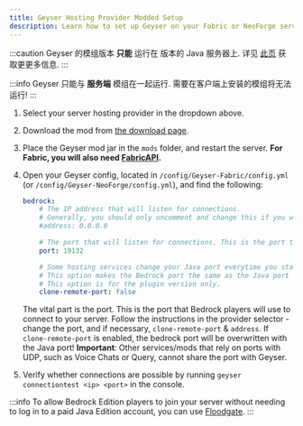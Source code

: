 ```yaml
---
title: Geyser Hosting Provider Modded Setup
description: Learn how to set up Geyser on your Fabric or NeoForge server from a hosting provider.
---
```



:::caution
Geyser 的模组版本 **只能** 运行在 <Versions platform="java"/> 版本的 Java 服务器上.
详见 [此页](/wiki/geyser/supported-versions#using-geyser-fabric-or-geyser-neoforge-on-servers-that-do-not-run-) 获取更更多信息.
:::

:::info
Geyser 只能与 **服务端** 模组在一起运行. 需要在客户端上安装的模组将无法运行!
:::

1. Select your server hosting provider in the dropdown above.
2. Download the mod from [the download page](/download).
3. Place the Geyser mod jar in the `mods` folder, and restart the server. **For Fabric, you will also need [FabricAPI](https://modrinth.com/mod/fabric-api).**
4. Open your Geyser config, located in `/config/Geyser-Fabric/config.yml` (or `/config/Geyser-NeoForge/config.yml`), and find the following:

    ```yaml
    bedrock: 
        # The IP address that will listen for connections. 
        # Generally, you should only uncomment and change this if you want to limit what IPs can connect to your server. 
        #address: 0.0.0.0 

        # The port that will listen for connections. This is the port that Bedrock players will use to connect to your server.
        port: 19132 

        # Some hosting services change your Java port everytime you start the server and require the same port to be used for Bedrock. 
        # This option makes the Bedrock port the same as the Java port every time you start the server. 
        # This option is for the plugin version only. 
        clone-remote-port: false 
    ``` 
    The vital part is the port. This is the port that Bedrock players will use to connect to your server. 
    Follow the instructions in the provider selector - change the port, and if necessary, `clone-remote-port` & `address`.
    If `clone-remote-port` is enabled, the bedrock port will be overwritten with the Java port!
    **Important**: Other services/mods that rely on ports with UDP, such as Voice Chats or Query, cannot share the port with Geyser.

5. Verify whether connections are possible by running `geyser connectiontest <ip> <port>` in the console.

:::info
To allow Bedrock Edition players to join your server without needing to log in to a paid Java Edition account, you can use <a href="/wiki/floodgate/setup/">Floodgate</a>.
:::